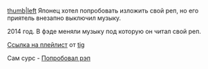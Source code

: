 [[Файл:2017-11-30_19-42-51.png|thumb|left]]
Японец хотел попробовать изложить свой реп, но его приятель внезапно выключил музыку.

2014 год. В фэде меняли музыку под которую он читал свой реп.

[https://www.youtube.com/playlist?list=PLZTd1q1YI_1MG0FhUQXkLOZzTZ3BJOlEo Ссылка на плейлист] от [[tig]]

Сам сурс - [[Попробовал рэп]]
